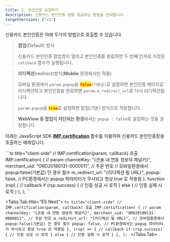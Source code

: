 ```yaml
---
title: 2. 본인인증 요청하기
description: 신용카드 본인인증 창을 호출하는 방법을 안내합니다.
targetVersions: ["v1"]
---
```



신용카드 본인인증은 아래 두가지 방법으로 호출할 수 있습니다.

> **팝업**(Default) 방식
>
> 신용카드 본인인증 팝업창이 열리고 본인인증를 완료하면 두 번째 인자로 지정된 `callback` 함수가 실행됩니다.

> **리디렉션**(redirect)방식(**Mobile** 환경에서만 적용)
>
> 모바일 환경에서 `param.popup`을 <mark style="color:red;">**`false`**</mark>`(기본값)`로 설정하면 본인인증 페이지로 리디렉션되고 본인인증을 완료하면 `param.m_redirect_url`로 다시 리디렉션됩니다.
>
> `param.popup`을 <mark style="color:red;">**`true`**</mark>로 설정하면 팝업(기본) 방식으로 작동합니다.
>
> **WebView 등 팝업이 차단되는 환경**에서는 `popup : false`로 설정하는 것을 권장합니다

아래는 JavaScript SDK [**IMP.certification**](/opi/ko/integration/sdk/javascript-sdk/cft) 함수를 이용하여 신용카드
본인인증창을 호출하는 예제입니다.

<Tabs>
  <Tabs.Tab title="JavaScript">
    ```ts title="client-side"
    // IMP.certification(param, callback) 호출
    IMP.certification(
      {
        // param
        channelKey: "{콘솔 내 연동 정보의 채널키}",
        merchant_uid: "ORD20180131-0000011", // 주문 번호
        // 모바일환경에서 popup:false(기본값) 인 경우 필수
        m_redirect_url: "{리디렉션 될 URL}",
        popup: false, // PC환경에서는 popup 파라미터가 무시되고 항상 true 로 적용됨
      },
      function (rsp) {
        // callback
        if (rsp.success) {
          // 인증 성공 시 로직
        } else {
          // 인증 실패 시 로직
        }
      },
    );
    ```
  </Tabs.Tab>

  <Tabs.Tab title="ES Next">
    ```ts title="client-side"
    // IMP.certification(param, callback) 호출
    IMP.certification(
      {
        // param
        channelKey: "{콘솔 내 연동 정보의 채널키}",
        merchant_uid: "ORD20180131-0000011", // 주문 번호
        m_redirect_url: "{리디렉션 될 URL}", // 모바일환경에서 popup:false(기본값) 인 경우 필수
        popup: false, // PC환경에서는 popup 파라미터가 무시되고 항상 true 로 적용됨
      },
      (rsp) => {
        // callback
        if (rsp.success) {
          // 인증 성공 시 로직
        } else {
          // 인증 실패 시 로직
        }
      },
    );
    ```
  </Tabs.Tab>
</Tabs>
